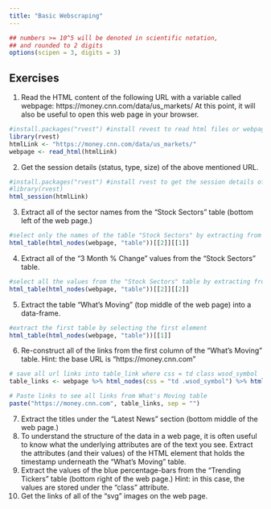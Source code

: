 ```yaml
---
title: "Basic Webscraping"
---
```


<style type="text/css">
.table {

    width: 80%;
    margin-left:10%; 
    margin-right:10%;
}
</style>
```r
## numbers >= 10^5 will be denoted in scientific notation,
## and rounded to 2 digits
options(scipen = 3, digits = 3)
```



## Exercises

1. Read the HTML content of the following URL with a variable called webpage: https://money.cnn.com/data/us_markets/ At this point, it will also be useful to open this web page in your browser.
```r
#install.packages("rvest") #install revest to read html files or webpages
library(rvest)
htmlLink <- "https://money.cnn.com/data/us_markets/"
webpage <- read_html(htmlLink)
```

2. Get the session details (status, type, size) of the above mentioned URL.
```r
#install.packages("rvest") #install rvest to get the session details of CNN Money webpage
#library(rvest)
html_session(htmlLink)
```

3. Extract all of the sector names from the “Stock Sectors” table (bottom left of the web page.)
```r
#select only the names of the table "Stock Sectors" by extracting from the first element
html_table(html_nodes(webpage, "table"))[[2]][[1]]
```

4. Extract all of the “3 Month % Change” values from the “Stock Sectors” table.
```r
#select all the values from the "Stock Sectors" table by extracting from the second element
html_table(html_nodes(webpage, "table"))[[2]][[2]]
```

5. Extract the table “What’s Moving” (top middle of the web page) into a data-frame.
```r
#extract the first table by selecting the first element
html_table(html_nodes(webpage, "table"))[[1]]
```

6. Re-construct all of the links from the first column of the “What’s Moving” table.
Hint: the base URL is “https://money.cnn.com”
```r
# save all url links into table_link where css = td class wsod_symbol
table_links <- webpage %>% html_nodes(css = "td .wsod_symbol") %>% html_attr("href")

# Paste links to see all links from What's Moving table
paste("https://money.cnn.com", table_links, sep = "")
```

7. Extract the titles under the “Latest News” section (bottom middle of the web page.)
8. To understand the structure of the data in a web page, it is often useful to know what the underlying attributes are of the text you see.
Extract the attributes (and their values) of the HTML element that holds the timestamp underneath the “What’s Moving” table.
9. Extract the values of the blue percentage-bars from the “Trending Tickers” table (bottom right of the web page.)
Hint: in this case, the values are stored under the “class” attribute.
10. Get the links of all of the “svg” images on the web page.
